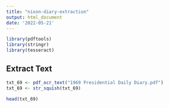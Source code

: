 ```yaml
---
title: "nixon-diary-extraction"
output: html_document
date: '2022-05-21'
---
```


```r
library(pdftools)
library(stringr)
library(tesseract)
```

## Extract Text

```r
txt_69 <- pdf_ocr_text("1969 Presidential Daily Diary.pdf")
txt_69 <- str_squish(txt_69)
```

```r
head(txt_69)
```

